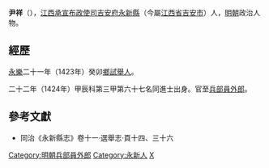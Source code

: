 '''尹祥'''（{{bd|？年||？年|catIdx=Y尹}}），[[江西承宣布政使司|江西承宣布政使司]][[吉安府|吉安府]][[永新縣|永新縣]]（今屬[[江西省|江西省]][[吉安市|吉安市]]）人，[[明朝|明朝]]政治人物。

== 經歷 ==
[[永乐_(明朝)|永樂]]二十一年（1423年）癸卯[[鄉試|鄉試]][[舉人|舉人]]。

二十二年（1424年）甲辰科第三甲第六十七名同進士出身。官至[[兵部|兵部]][[員外郎|員外郎]]。

==參考文獻==
<div class="references-small">
<references></references>
</div>
*同治《永新縣志》卷十一·選舉志·頁十四、三十六

{{明朝人物小作品}}
{{永樂二十二年甲辰科殿試金榜}}

{{DEFAULTSORT:Yin尹}}
[[Category:明朝兵部員外郎|Category:明朝兵部員外郎]]
[[Category:永新人|Category:永新人]]
[[Category:尹姓|X]]